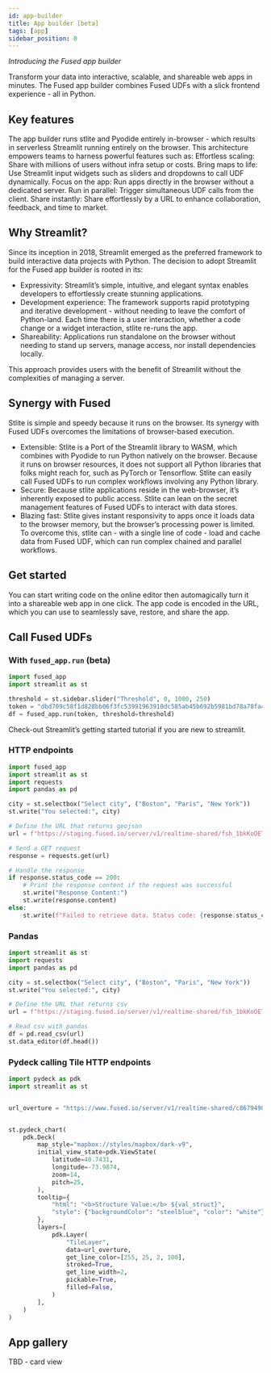 ```yaml
---
id: app-builder
title: App builder [beta]
tags: [app]
sidebar_position: 0
---
```



_Introducing the Fused app builder_

Transform your data into interactive, scalable, and shareable web apps in minutes. The Fused app builder combines Fused UDFs with a slick frontend experience - all in Python. 

## Key features

The app builder runs stlite and Pyodide entirely in-browser - which results in serverless Streamlit running entirely on the browser. This architecture empowers teams to harness powerful features such as:
Effortless scaling: Share with millions of users without infra setup or costs.
Bring maps to life: Use Streamlit input widgets such as sliders and dropdowns to call UDF dynamically.
Focus on the app: Run apps directly in the browser without a dedicated server. 
Run in parallel: Trigger simultaneous UDF calls from the client.
Share instantly: Share effortlessly by a URL to enhance collaboration, feedback, and time to market.

## Why Streamlit?

Since its inception in 2018, Streamlit emerged as the preferred framework to build interactive data projects with Python. The decision to adopt Streamlit for the Fused app builder is rooted in its:
- Expressivity: Streamlit’s simple, intuitive, and elegant syntax enables developers to effortlessly create stunning applications.
- Development experience: The framework supports rapid prototyping and iterative development - without needing to leave the comfort of Python-land. Each time there is a user interaction, whether a code change or a widget interaction, stlite re-runs the app. 
- Shareability: Applications run standalone on the browser without needing to stand up servers, manage access, nor install dependencies locally. 

This approach provides users with the benefit of Streamlit without the complexities of managing a server. 


## Synergy with Fused

Stlite is simple and speedy because it runs on the browser. Its synergy with Fused UDFs overcomes the limitations of browser-based execution.

- Extensible: Stlite is a Port of the Streamlit library to WASM, which combines with Pyodide to run Python natively on the browser. Because it runs on browser resources, it does not support all Python libraries that folks might reach for, such as PyTorch or Tensorflow.  Stlite can easily call Fused UDFs to run complex workflows involving any Python library.
- Secure: Because stlite applications reside in the web-browser, it’s inherently exposed to public access. Stlite can lean on the secret management features of Fused UDFs to interact with data stores.
- Blazing fast: Stlite gives instant responsivity to apps once it loads data to the browser memory, but the browser’s processing power is limited. To overcome this, stlite can - with a single line of code -  load and cache data from Fused UDF, which can run complex chained and parallel workflows. 

## Get started

You can start writing code on the online editor then automagically turn it into a shareable web app in one click. The app code is encoded in the URL, which you can use to seamlessly save, restore, and share the app. 

## Call Fused UDFs 

### With `fused_app.run` (beta)

```python
import fused_app
import streamlit as st

threshold = st.sidebar.slider("Threshold", 0, 1000, 250)
token = "dbd709c58f1d828bb06f3fc53991963910dc585ab45b692b5981bd78a78fa43a"
df = fused_app.run(token, threshold=threshold)

```



Check-out Streamlit’s getting started tutorial if you are new to streamlit. 

### HTTP endpoints
```python
import fused_app
import streamlit as st
import requests
import pandas as pd

city = st.selectbox("Select city", ("Boston", "Paris", "New York"))
st.write("You selected:", city)

# Define the URL that returns geojson
url = f"https://staging.fused.io/server/v1/realtime-shared/fsh_1bkKoOETvhhQ7TtKfwOQ7i/run/file?dtype_out_vector=geojson&city={city}"

# Send a GET request
response = requests.get(url)

# Handle the response
if response.status_code == 200:
    # Print the response content if the request was successful
    st.write("Response Content:")
    st.write(response.content)
else:
    st.write(f"Failed to retrieve data. Status code: {response.status_code}")

```

### Pandas
```python
import streamlit as st
import requests
import pandas as pd

city = st.selectbox("Select city", ("Boston", "Paris", "New York"))
st.write("You selected:", city)

# Define the URL that returns csv
url = f"https://staging.fused.io/server/v1/realtime-shared/fsh_1bkKoOETvhhQ7TtKfwOQ7i/run/file?dtype_out_vector=csv&city={city}"

# Read csv with pandas
df = pd.read_csv(url)
st.data_editor(df.head())

```

### Pydeck calling Tile HTTP endpoints 

```python
import pydeck as pdk
import streamlit as st


url_overture = "https://www.fused.io/server/v1/realtime-shared/c8679490a7c130178e2781a45f4090208c9bcd8d8d7572532c4c39c4d0914467/run/tiles/{z}/{x}/{y}?dtype_out_vector=geojson&return_object=gdf_overture"


st.pydeck_chart(
    pdk.Deck(
        map_style="mapbox://styles/mapbox/dark-v9",
        initial_view_state=pdk.ViewState(
            latitude=40.7431,
            longitude=-73.9874,
            zoom=14,
            pitch=25,
        ),
        tooltip={
            "html": "<b>Structure Value:</b> ${val_struct}",
            "style": {"backgroundColor": "steelblue", "color": "white"},
        },
        layers=[
            pdk.Layer(
                "TileLayer",
                data=url_overture,
                get_line_color=[255, 25, 2, 100],
                stroked=True,
                get_line_width=2,
                pickable=True,
                filled=False,
            )
        ],
    )
)

```



## App gallery
TBD - card view
